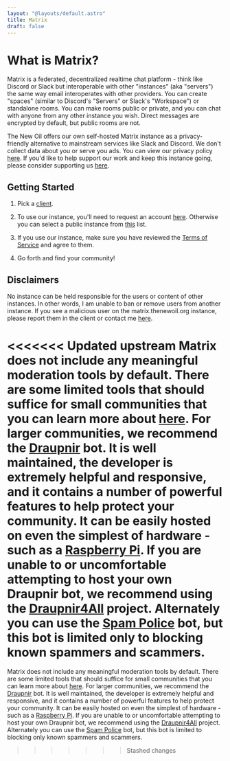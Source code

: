 ```yaml
---
layout: "@layouts/default.astro"
title: Matrix
draft: false
---
```


# What is Matrix?

Matrix is a federated, decentralized realtime chat platform - think like Discord or Slack but interoperable with other "instances" (aka "servers") the same way email interoperates with other providers. You can create "spaces" (similar to Discord's "Servers" or Slack's "Workspace") or standalone rooms. You can make rooms public or private, and you can chat with anyone from any other instance you wish. Direct messages are encrypted by default, but public rooms are not.

The New Oil offers our own self-hosted Matrix instance as a privacy-friendly alternative to mainstream services like Slack and Discord. We don't collect data about you or serve you ads. You can view our privacy policy [here](/privacy-policy). If you'd like to help support our work and keep this instance going, please consider supporting us [here](/support).

## Getting Started

1. Pick a [client](https://matrix.org/ecosystem/clients/).

2. To use our instance, you'll need to request an account [here](https://nextcloud.thenewoil.org/apps/forms/s/9RMp2sCLQG2His34L2s27cEb). Otherwise you can select a public instance from [this](https://servers.joinmatrix.org/) list.

3. If you use our instance, make sure you have reviewed the [Terms of Service](/terms-of-service) and agree to them.

4. Go forth and find your community!

## Disclaimers

No instance can be held responsible for the users or content of other instances. In other words, I am unable to ban or remove users from another instance. If you see a malicious user on the matrix.thenewoil.org instance, please report them in the client or contact me [here](/links#contact).

<<<<<<< Updated upstream
Matrix does not include any meaningful moderation tools by default. There are some limited tools that should suffice for small communities that you can learn more about [here](https://matrix.org/docs/communities/moderation/). For larger communities, we recommend the [Draupnir](https://github.com/the-draupnir-project/Draupnir) bot. It is well maintained, the developer is extremely helpful and responsive, and it contains a number of powerful features to help protect your community. It can be easily hosted on even the simplest of hardware - such as a [Raspberry Pi](https://www.raspberrypi.com/). If you are unable to or uncomfortable attempting to host your own Draupnir bot, we recommend using the [Draupnir4All](https://docs.draupnir.midnightthoughts.space/) project. Alternately you can use the [Spam Police](https://github.com/jjj333-p/spam-police) bot, but this bot is limited only to blocking known spammers and scammers.
=======
Matrix does not include any meaningful moderation tools by default. There are some limited tools that should suffice for small communities that you can learn more about [here](https://matrix.org/docs/communities/moderation/). For larger communities, we recommend the [Draupnir](https://github.com/the-draupnir-project/Draupnir) bot. It is well maintained, the developer is extremely helpful and responsive, and it contains a number of powerful features to help protect your community. It can be easily hosted on even the simplest of hardware - such as a [Raspberry Pi](https://www.raspberrypi.com/). If you are unable to or uncomfortable attempting to host your own Draupnir bot, we recommend using the [Draupnir4All](https://docs.draupnir.midnightthoughts.space/) project. Alternately you can use the [Spam Police](https://github.com/jjj333-p/spam-police) bot, but this bot is limited to blocking only known spammers and scammers.
>>>>>>> Stashed changes

